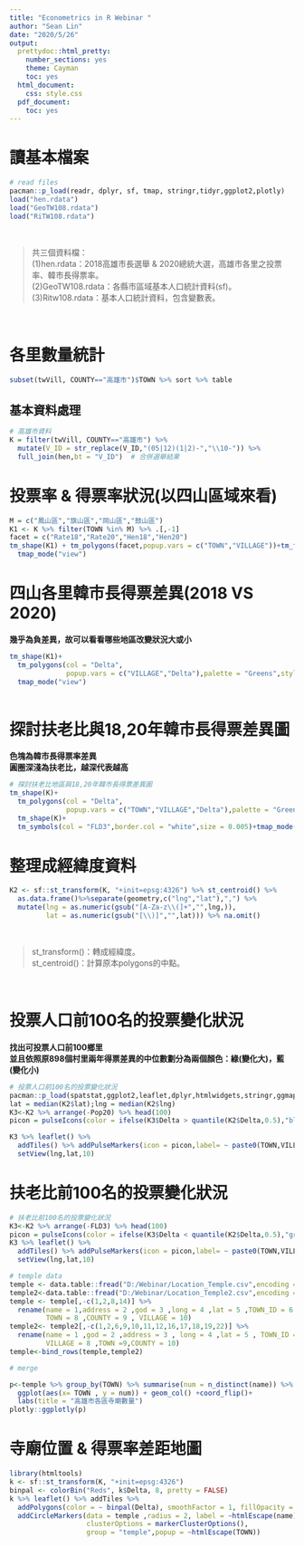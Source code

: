 ---
title: "Econometrics in R Webinar "
author: "Sean Lin"
date: "2020/5/26"
output:
  prettydoc::html_pretty:
    number_sections: yes
    theme: Cayman
    toc: yes
  html_document:
    css: style.css
  pdf_document:
    toc: yes
---
# 讀基本檔案
```{r}
# read files
pacman::p_load(readr, dplyr, sf, tmap, stringr,tidyr,ggplot2,plotly)
load("hen.rdata")
load("GeoTW108.rdata")
load("RiTW108.rdata")
```
<br>

> 共三個資料檔：<br>
(1)hen.rdata：2018高雄市長選舉 & 2020總統大選，高雄市各里之投票率、韓市長得票率。<br>
(2)GeoTW108.rdata：各縣市區域基本人口統計資料(sf)。<br>
(3)Ritw108.rdata：基本人口統計資料，包含變數表。<br>

<br>

# 各里數量統計
```{r}
subset(twVill, COUNTY=="高雄市")$TOWN %>% sort %>% table 
```
## 基本資料處理
```{r message=FALSE, warning=FALSE}
# 高雄市資料
K = filter(twVill, COUNTY=="高雄市") %>%
  mutate(V_ID = str_replace(V_ID,"(05|12)(1|2)-","\\10-")) %>% 
  full_join(hen,bt = "V_ID")  # 合併選舉結果
```

# 投票率 & 得票率狀況(以四山區域來看)
```{r}
M = c("鳳山區","旗山區","岡山區","鼓山區")
K1 <- K %>% filter(TOWN %in% M) %>% .[,-1]
facet = c("Rate18","Rate20","Hen18","Hen20")
tm_shape(K1) + tm_polygons(facet,popup.vars = c("TOWN","VILLAGE"))+tm_facets(ncol = 2,nrow = 2)+
  tmap_mode("view")

```




# 四山各里韓市長得票差異(2018 VS 2020)
**幾乎為負差異，故可以看看哪些地區改變狀況大或小** <br>
```{r}
tm_shape(K1)+
  tm_polygons(col = "Delta",
              popup.vars = c("VILLAGE","Delta"),palette = "Greens",style = "equal")+
  tmap_mode("view")
  
```


# 探討扶老比與18,20年韓市長得票差異圖
**色塊為韓市長得票率差異** <br>
**圓圈深淺為扶老比，越深代表越高** <br>
```{r message=FALSE, warning=FALSE}
# 探討扶老比地區與18,20年韓市長得票差異圖
tm_shape(K)+
  tm_polygons(col = "Delta",
              popup.vars = c("TOWN","VILLAGE","Delta"),palette = "Greens",style = "fixed",breaks = seq(-0.35,0,0.05))+
  tm_shape(K)+
  tm_symbols(col = "FLD3",border.col = "white",size = 0.005)+tmap_mode("view")
```
# 整理成經緯度資料
```{r}
K2 <- sf::st_transform(K, "+init=epsg:4326") %>% st_centroid() %>% 
  as.data.frame()%>%separate(geometry,c("lng","lat"),",") %>%
  mutate(lng = as.numeric(gsub("[A-Za-z\\(]+","",lng,)),
         lat = as.numeric(gsub("[\\)]","",lat))) %>% na.omit()
```
<br>

> st_transform()：轉成經緯度。<br>
st_centroid()：計算原本polygons的中點。<br>

<br>

# 投票人口前100名的投票變化狀況

**找出可投票人口前100鄉里**<br>
**並且依照原898個村里兩年得票差異的中位數劃分為兩個顏色：綠(變化大)，藍(變化小)**<br>
```{r message=FALSE, warning=FALSE}
# 投票人口前100名的投票變化狀況
pacman::p_load(spatstat,ggplot2,leaflet,dplyr,htmlwidgets,stringr,ggmap,leaflet.extras,viridisLite,htmltools,sf)
lat = median(K2$lat);lng = median(K2$lng)
K3<-K2 %>% arrange(-Pop20) %>% head(100)
picon = pulseIcons(color = ifelse(K3$Delta > quantile(K2$Delta,0.5),"blue","green"))

K3 %>% leaflet() %>%
  addTiles() %>% addPulseMarkers(icon = picon,label= ~ paste0(TOWN,VILLAGE,paste0(round(Delta,4)*100,"%")))%>% 
  setView(lng,lat,10)
```


# 扶老比前100名的投票變化狀況
```{r message=FALSE, warning=FALSE}
# 扶老比前100名的投票變化狀況
K3<-K2 %>% arrange(-FLD3) %>% head(100)
picon = pulseIcons(color = ifelse(K3$Delta < quantile(K2$Delta,0.5),"green","blue"))
K3 %>% leaflet() %>%
  addTiles() %>% addPulseMarkers(icon = picon,label= ~ paste0(TOWN,VILLAGE,paste0(round(Delta,4)*100,"%")))%>% 
  setView(lng,lat,10)
```


```{r}
# temple data
temple <- data.table::fread("D:/Webinar/Location_Temple.csv",encoding = "UTF-8")
temple2<-data.table::fread("D:/Webinar/Location_Temple2.csv",encoding = "UTF-8")
temple <- temple[,-c(1,2,8,14)] %>%
  rename(name = 1,address = 2 ,god = 3 ,long = 4 ,lat = 5 ,TOWN_ID = 6 , VILLAGE_ID = 7 ,
         TOWN = 8 ,COUNTY = 9 , VILLAGE = 10)
temple2<- temple2[,-c(1,2,6,9,10,11,12,16,17,18,19,22)] %>% 
  rename(name = 1 ,god = 2 ,address = 3 , long = 4 ,lat = 5 , TOWN_ID =6 ,VILLAGE_ID = 7,
         VILLAGE = 8 ,TOWN =9,COUNTY = 10)
temple<-bind_rows(temple,temple2)

# merge 
```


```{r}
p<-temple %>% group_by(TOWN) %>% summarise(num = n_distinct(name)) %>% 
  ggplot(aes(x= TOWN , y = num)) + geom_col() +coord_flip()+
  labs(title = "高雄市各區寺廟數量")
plotly::ggplotly(p)
```


# 寺廟位置 & 得票率差距地圖
```{r message=FALSE, warning=FALSE}
library(htmltools)
k <- sf::st_transform(K, "+init=epsg:4326")
binpal <- colorBin("Reds", k$Delta, 8, pretty = FALSE)
k %>% leaflet() %>% addTiles %>% 
  addPolygons(color = ~ binpal(Delta), smoothFactor = 1, fillOpacity = 1,stroke = F)%>%
  addCircleMarkers(data = temple ,radius = 2, label = ~htmlEscape(name),
                   clusterOptions = markerClusterOptions(),
                   group = "temple",popup = ~htmlEscape(TOWN))
  
```



























